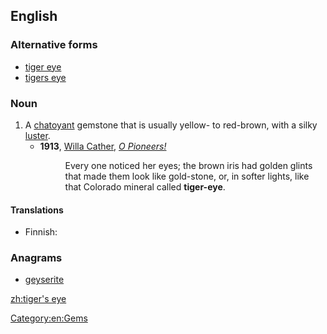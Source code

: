==English==

===Alternative forms===
* [[tiger eye]]
* [[tigers eye]]

{{wikipedia}}

===Noun===
{{en-noun}}

# A [[chatoyant]] gemstone that is usually yellow- to red-brown, with a silky [[luster]].
#*'''1913''', [[w:Willa Cather|Willa Cather]], ''[[s:O Pioneers!|O Pioneers!]]''
#*:Every one noticed her eyes; the brown iris had golden glints that made them look like gold-stone, or, in softer lights, like that Colorado mineral called '''tiger-eye'''.
====Translations====
{{trans-top|chatoyant gemstone}}
* Finnish: {{t|fi|tiikerinsilmä}}
{{trans-mid}}
{{trans-bottom}}

===Anagrams===
* [[geyserite#English|geyserite]]

[[Category:en:Gems]]

[[zh:tiger's eye]]